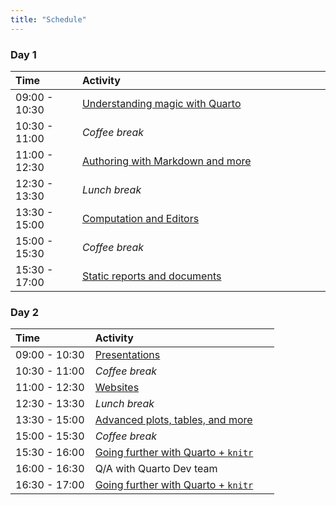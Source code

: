 ```yaml
---
title: "Schedule"
---
```


### Day 1

| Time          | Activity                                              |
|:--------------|:------------------------------------------------------|
| 09:00 - 10:30 | [Understanding magic with Quarto](materials/01-intro-quarto.html) |
| 10:30 - 11:00 | *Coffee break*                                        |
| 11:00 - 12:30 | [Authoring with Markdown and more](materials/02-authoring.html)  |
| 12:30 - 13:30 | *Lunch break*                                         |
| 13:30 - 15:00 | [Computation and Editors](materials/03-computation-editors.html)                                |
| 15:00 - 15:30 | *Coffee break*                                        |
| 15:30 - 17:00 | [Static reports and documents](materials/04-static-documents.html)                           |

### Day 2

| Time          | Activity                         |
|:--------------|:---------------------------------|
| 09:00 - 10:30 | [Presentations](materials/05-presentations.html)                     |
| 10:30 - 11:00 | *Coffee break*                   |
| 11:00 - 12:30 | [Websites](materials/06-websites.html)                          |
| 12:30 - 13:30 | *Lunch break*                    |
| 13:30 - 15:00 | [Advanced plots, tables, and more](materials/07-plots-tables.html)  |
| 15:00 - 15:30 | *Coffee break*                   |
| 15:30 - 16:00 | [Going further with Quarto + `knitr`](materials/08-advanced-knitr.html)  |
| 16:00 - 16:30 | Q/A with Quarto Dev team  |
| 16:30 - 17:00 | [Going further with Quarto + `knitr`](materials/08-advanced-knitr.html)  |